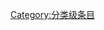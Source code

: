{{catmore1|[[Wikipedia:性與性學专题|Wikipedia:性與性學专题]]}}
{{Articles by Quality| topic=性與性學|project=性與性學|format=TOC}}
{{Wikipedia category}}
{{emptycat}}
[[Category:分类级条目|Category:分类级条目]]